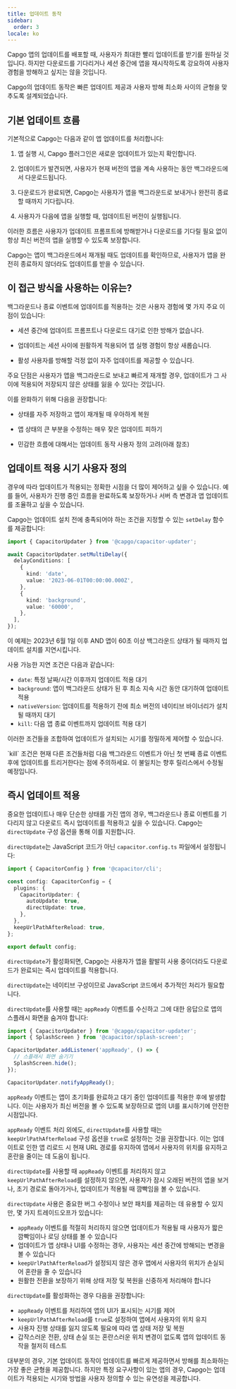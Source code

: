 ```yaml
---
title: 업데이트 동작
sidebar:
  order: 3
locale: ko
---
```



Capgo 앱의 업데이트를 배포할 때, 사용자가 최대한 빨리 업데이트를 받기를 원하실 것입니다. 하지만 다운로드를 기다리거나 세션 중간에 앱을 재시작하도록 강요하여 사용자 경험을 방해하고 싶지는 않을 것입니다.

Capgo의 업데이트 동작은 빠른 업데이트 제공과 사용자 방해 최소화 사이의 균형을 맞추도록 설계되었습니다.

## 기본 업데이트 흐름

기본적으로 Capgo는 다음과 같이 앱 업데이트를 처리합니다:

<Steps>

1. 앱 실행 시, Capgo 플러그인은 새로운 업데이트가 있는지 확인합니다.

2. 업데이트가 발견되면, 사용자가 현재 버전의 앱을 계속 사용하는 동안 백그라운드에서 다운로드됩니다.

3. 다운로드가 완료되면, Capgo는 사용자가 앱을 백그라운드로 보내거나 완전히 종료할 때까지 기다립니다.

4. 사용자가 다음에 앱을 실행할 때, 업데이트된 버전이 실행됩니다.

</Steps>

이러한 흐름은 사용자가 업데이트 프롬프트에 방해받거나 다운로드를 기다릴 필요 없이 항상 최신 버전의 앱을 실행할 수 있도록 보장합니다.

<Aside type="tip">
Capgo는 앱이 백그라운드에서 재개될 때도 업데이트를 확인하므로, 사용자가 앱을 완전히 종료하지 않더라도 업데이트를 받을 수 있습니다.
</Aside>

## 이 접근 방식을 사용하는 이유는?

백그라운드나 종료 이벤트에 업데이트를 적용하는 것은 사용자 경험에 몇 가지 주요 이점이 있습니다:

- 세션 중간에 업데이트 프롬프트나 다운로드 대기로 인한 방해가 없습니다.

- 업데이트는 세션 사이에 원활하게 적용되어 앱 실행 경험이 항상 새롭습니다.

- 활성 사용자를 방해할 걱정 없이 자주 업데이트를 제공할 수 있습니다.

주요 단점은 사용자가 앱을 백그라운드로 보내고 빠르게 재개할 경우, 업데이트가 그 사이에 적용되어 저장되지 않은 상태를 잃을 수 있다는 것입니다.

이를 완화하기 위해 다음을 권장합니다:

- 상태를 자주 저장하고 앱이 재개될 때 우아하게 복원

- 앱 상태의 큰 부분을 수정하는 매우 잦은 업데이트 피하기

- 민감한 흐름에 대해서는 업데이트 동작 사용자 정의 고려(아래 참조)

## 업데이트 적용 시기 사용자 정의

경우에 따라 업데이트가 적용되는 정확한 시점을 더 많이 제어하고 싶을 수 있습니다. 예를 들어, 사용자가 진행 중인 흐름을 완료하도록 보장하거나 서버 측 변경과 앱 업데이트를 조율하고 싶을 수 있습니다.

Capgo는 업데이트 설치 전에 충족되어야 하는 조건을 지정할 수 있는 `setDelay` 함수를 제공합니다:

```typescript
import { CapacitorUpdater } from '@capgo/capacitor-updater';

await CapacitorUpdater.setMultiDelay({
  delayConditions: [
    {
      kind: 'date',
      value: '2023-06-01T00:00:00.000Z',
    },
    {
      kind: 'background',
      value: '60000',
    },
  ],
});
```

이 예제는 2023년 6월 1일 이후 AND 앱이 60초 이상 백그라운드 상태가 될 때까지 업데이트 설치를 지연시킵니다.

사용 가능한 지연 조건은 다음과 같습니다:

- `date`: 특정 날짜/시간 이후까지 업데이트 적용 대기
- `background`: 앱이 백그라운드 상태가 된 후 최소 지속 시간 동안 대기하여 업데이트 적용
- `nativeVersion`: 업데이트를 적용하기 전에 최소 버전의 네이티브 바이너리가 설치될 때까지 대기
- `kill`: 다음 앱 종료 이벤트까지 업데이트 적용 대기

이러한 조건들을 조합하여 업데이트가 설치되는 시기를 정밀하게 제어할 수 있습니다.

<Aside type="danger">
`kill` 조건은 현재 다른 조건들처럼 다음 백그라운드 이벤트가 아닌 첫 번째 종료 이벤트 후에 업데이트를 트리거한다는 점에 주의하세요. 이 불일치는 향후 릴리스에서 수정될 예정입니다.
</Aside>

## 즉시 업데이트 적용

중요한 업데이트나 매우 단순한 상태를 가진 앱의 경우, 백그라운드나 종료 이벤트를 기다리지 않고 다운로드 즉시 업데이트를 적용하고 싶을 수 있습니다. Capgo는 `directUpdate` 구성 옵션을 통해 이를 지원합니다.

`directUpdate`는 JavaScript 코드가 아닌 `capacitor.config.ts` 파일에서 설정됩니다:

```typescript
import { CapacitorConfig } from '@capacitor/cli';

const config: CapacitorConfig = {
  plugins: {
    CapacitorUpdater: {
      autoUpdate: true,
      directUpdate: true,
    },
  },
  keepUrlPathAfterReload: true,
};

export default config;
```

`directUpdate`가 활성화되면, Capgo는 사용자가 앱을 활발히 사용 중이더라도 다운로드가 완료되는 즉시 업데이트를 적용합니다.

`directUpdate`는 네이티브 구성이므로 JavaScript 코드에서 추가적인 처리가 필요합니다.

`directUpdate`를 사용할 때는 `appReady` 이벤트를 수신하고 그에 대한 응답으로 앱의 스플래시 화면을 숨겨야 합니다:

```js
import { CapacitorUpdater } from '@capgo/capacitor-updater';
import { SplashScreen } from '@capacitor/splash-screen';

CapacitorUpdater.addListener('appReady', () => {
  // 스플래시 화면 숨기기
  SplashScreen.hide();
});

CapacitorUpdater.notifyAppReady();
```

`appReady` 이벤트는 앱이 초기화를 완료하고 대기 중인 업데이트를 적용한 후에 발생합니다. 이는 사용자가 최신 버전을 볼 수 있도록 보장하므로 앱의 UI를 표시하기에 안전한 시점입니다.

`appReady` 이벤트 처리 외에도, `directUpdate`를 사용할 때는 `keepUrlPathAfterReload` 구성 옵션을 `true`로 설정하는 것을 권장합니다. 이는 업데이트로 인한 앱 리로드 시 현재 URL 경로를 유지하여 앱에서 사용자의 위치를 유지하고 혼란을 줄이는 데 도움이 됩니다.

`directUpdate`를 사용할 때 `appReady` 이벤트를 처리하지 않고 `keepUrlPathAfterReload`를 설정하지 않으면, 사용자가 잠시 오래된 버전의 앱을 보거나, 초기 경로로 돌아가거나, 업데이트가 적용될 때 깜빡임을 볼 수 있습니다.

`directUpdate` 사용은 중요한 버그 수정이나 보안 패치를 제공하는 데 유용할 수 있지만, 몇 가지 트레이드오프가 있습니다:

- `appReady` 이벤트를 적절히 처리하지 않으면 업데이트가 적용될 때 사용자가 짧은 깜빡임이나 로딩 상태를 볼 수 있습니다
- 업데이트가 앱 상태나 UI를 수정하는 경우, 사용자는 세션 중간에 방해되는 변경을 볼 수 있습니다
- `keepUrlPathAfterReload`가 설정되지 않은 경우 앱에서 사용자의 위치가 손실되어 혼란을 줄 수 있습니다
- 원활한 전환을 보장하기 위해 상태 저장 및 복원을 신중하게 처리해야 합니다

`directUpdate`를 활성화하는 경우 다음을 권장합니다:

- `appReady` 이벤트를 처리하여 앱의 UI가 표시되는 시기를 제어
- `keepUrlPathAfterReload`를 `true`로 설정하여 앱에서 사용자의 위치 유지
- 사용자 진행 상태를 잃지 않도록 필요에 따라 앱 상태 저장 및 복원
- 갑작스러운 전환, 상태 손실 또는 혼란스러운 위치 변경이 없도록 앱의 업데이트 동작을 철저히 테스트

대부분의 경우, 기본 업데이트 동작이 업데이트를 빠르게 제공하면서 방해를 최소화하는 가장 좋은 균형을 제공합니다. 하지만 특정 요구사항이 있는 앱의 경우, Capgo는 업데이트가 적용되는 시기와 방법을 사용자 정의할 수 있는 유연성을 제공합니다.